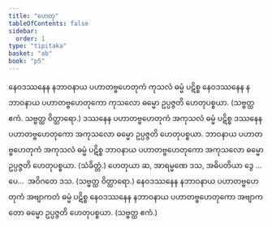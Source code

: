 ```yaml
---
title: "ဟေတု"
tableOfContents: false
sidebar:
  order: 1
type: "tipitaka"
basket: "ab"
book: "p5"
---
```



<DynamicBreadcrumb />

<Division number="20" book="p5" e="ch" v="39" p="5">

<Paragraph number="361" book="p5">
နေဝဒဿနေန နဘာဝနာယ ပဟာတဗ္ဗဟေတုကံ ကုသလံ ဓမ္မံ ပဋိစ္စ နေဝဒဿနေန နဘာဝနာယ ပဟာတဗ္ဗဟေတုကော ကုသလော ဓမ္မော ဥပ္ပဇ္ဇတိ ဟေတုပစ္စယာ. (သဗ္ဗတ္ထ ဧကံ. သဗ္ဗတ္ထ ဝိတ္ထာရော.)
</Paragraph>

</Division>
<Division number="21" book="p5" e="ch" v="39" p="6">

<Paragraph number="362" book="p5">
ဒဿနေန ပဟာတဗ္ဗဟေတုကံ အကုသလံ ဓမ္မံ ပဋိစ္စ ဒဿနေန ပဟာတဗ္ဗဟေတုကော အကုသလော ဓမ္မော ဥပ္ပဇ္ဇတိ ဟေတုပစ္စယာ.
</Paragraph>

<Paragraph number="363" book="p5">
ဘာဝနာယ ပဟာတဗ္ဗဟေတုကံ အကုသလံ ဓမ္မံ ပဋိစ္စ ဘာဝနာယ ပဟာတဗ္ဗဟေတုကော အကုသလော ဓမ္မော ဥပ္ပဇ္ဇတိ ဟေတုပစ္စယာ. (သံခိတ္တံ.)
</Paragraph>

<Paragraph number="364" book="p5">
ဟေတုယာ ဆ, အာရမ္မဏေ ဒသ, အဓိပတိယာ ဒွေ …ပေ…  အဝိဂတေ ဒသ. (သဗ္ဗတ္ထ ဝိတ္ထာရော.)
</Paragraph>

</Division>
<Division number="22" book="p5" e="ch" v="39" p="6">

<Paragraph number="365" book="p5">
နေဝဒဿနေန နဘာဝနာယ ပဟာတဗ္ဗဟေတုကံ အဗျာကတံ ဓမ္မံ ပဋိစ္စ နေဝဒဿနေန နဘာဝနာယ ပဟာတဗ္ဗဟေတုကော အဗျာကတော ဓမ္မော ဥပ္ပဇ္ဇတိ ဟေတုပစ္စယာ. (သဗ္ဗတ္ထ ဧကံ.)
</Paragraph>
</Division>